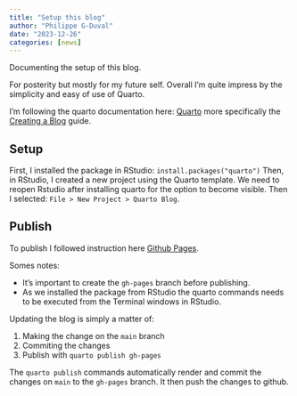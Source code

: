 ```yaml
---
title: "Setup this blog"
author: "Philippe G-Duval"
date: "2023-12-26"
categories: [news]
---
```


Documenting the setup of this blog.

For posterity but mostly for my future self. Overall I'm quite impress by the simplicity and easy of use of Quarto.

I'm following the quarto documentation here: [Quarto](https://quarto.org/docs/guide/) more specifically the [Creating a Blog](https://quarto.org/docs/websites/website-blog.html) guide.

## Setup

First, I installed the package in RStudio: `install.packages("quarto")` Then, in RStudio, I created a new project using the Quarto template. We need to reopen Rstudio after installing quarto for the option to become visible. Then I selected: `File > New Project > Quarto Blog`.

## Publish

To publish I followed instruction here [Github Pages](https://quarto.org/docs/publishing/github-pages.html).

Somes notes:

-   It's important to create the `gh-pages` branch before publishing.
-   As we installed the package from RStudio the quarto commands needs to be executed from the Terminal windows in RStudio.

Updating the blog is simply a matter of:

1.  Making the change on the `main` branch
2.  Commiting the changes
3.  Publish with `quarto publish gh-pages`

The `quarto publish` commands automatically render and commit the changes on `main` to the `gh-pages` branch. It then push the changes to github.
